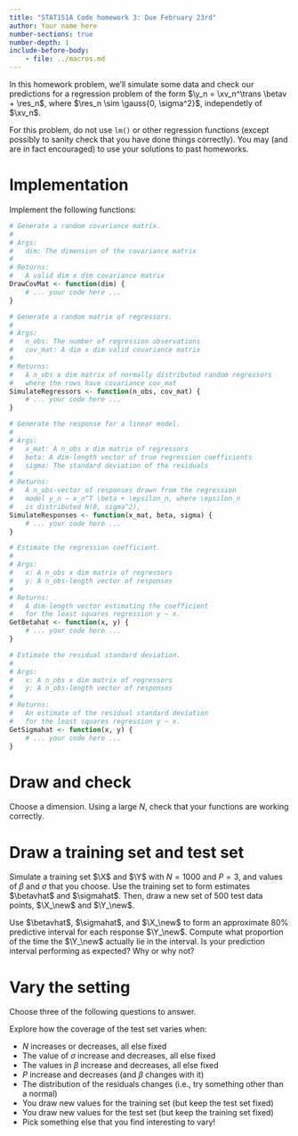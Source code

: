 ```yaml
---
title: "STAT151A Code homework 3: Due February 23rd"
author: Your name here
number-sections: true 
number-depth: 1 
include-before-body:
    - file: ../macros.md
---
```



In this homework problem, we'll simulate some data and check our predictions
for a regression problem of the form $\y_n = \xv_n^\trans \betav + \res_n$,
where $\res_n \sim \gauss{0, \sigma^2}$, independetly of $\xv_n$.

For this problem, do not use `lm()` or other regression functions
(except possibly to sanity check that you have done things correctly).  You 
may (and are in fact encouraged) to use your solutions to past homeworks.

# Implementation

Implement the following functions:

```r
# Generate a random covariance matrix.
#
# Args:
#   dim: The dimension of the covariance matrix
#
# Returns:
#   A valid dim x dim covariance matrix
DrawCovMat <- function(dim) {
    # ... your code here ...
}
```

```r
# Generate a random matrix of regressors.
#
# Args:
#   n_obs: The number of regression observations
#   cov_mat: A dim x dim valid covariance matrix
#
# Returns:
#   A n_obs x dim matrix of normally distributed random regressors
#   where the rows have covariance cov_mat
SimulateRegressors <- function(n_obs, cov_mat) {
    # ... your code here ...
}
```

```r
# Generate the response for a linear model.
#
# Args:
#   x_mat: A n_obs x dim matrix of regressors
#   beta: A dim-length vector of true regression coefficients
#   sigma: The standard deviation of the residuals
#
# Returns:
#   A n_obs-vector of responses drawn from the regression
#   model y_n ~ x_n^T \beta + \epsilon_n, where \epsilon_n
#   is distributed N(0, sigma^2),
SimulateResponses <- function(x_mat, beta, sigma) {
    # ... your code here ...
}
```

```r
# Estimate the regression coefficient.
#
# Args:
#   x: A n_obs x dim matrix of regressors
#   y: A n_obs-length vector of responses
#
# Returns:
#   A dim-length vector estimating the coefficient 
#   for the least squares regression y ~ x.
GetBetahat <- function(x, y) {
    # ... your code here ...
}
```

```r
# Estimate the residual standard deviation.
#
# Args:
#   x: A n_obs x dim matrix of regressors
#   y: A n_obs-length vector of responses
#
# Returns:
#   An estimate of the residual standard deviation 
#   for the least squares regression y ~ x.
GetSigmahat <- function(x, y) {
    # ... your code here ...
}
```


# Draw and check

Choose a dimension.  Using a large $N$, check
that your functions are working correctly.



# Draw a training set and test set

Simulate a training set $\X$ and $\Y$ with $N = 1000$ and $P = 3$,
and values of $\beta$ and $\sigma$ that you choose.
Use the training set to form estimates $\betavhat$ and $\sigmahat$.  Then, 
draw a new set of $500$ test data points, $\X_\new$ and $\Y_\new$.

Use $\betavhat$, $\sigmahat$, and $\X_\new$ to form an 
approximate 80\% predictive interval for each
response $\Y_\new$.  Compute what proportion of the time the $\Y_\new$
actually lie in the interval.  Is your prediction interval
performing as expected?  Why or why not?



# Vary the setting

Choose three of the following questions to answer.

Explore how the coverage of the test set varies when:

- $N$ increases or decreases, all else fixed
- The value of $\sigma$ increase and decreases, all else fixed
- The values in $\beta$ increase and decreases, all else fixed
- $P$ increase and decreases (and $\beta$ changes with it)
- The distribution of the residuals changes (i.e., try something other than a normal)
- You draw new values for the training set (but keep the test set fixed)
- You draw new values for the test set (but keep the training set fixed)
- Pick something else that you find interesting to vary!
